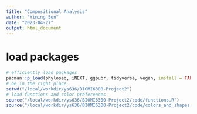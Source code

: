 ```yaml
---
title: "Compositional Analysis"
author: "Yining Sun"
date: "2023-04-27"
output: html_document
---
```


# load packages
```r
# efficiently load packages
pacman::p_load(phyloseq, iNEXT, ggpubr, tidyverse, vegan, install = FALSE)
# be in the right place
setwd("/local/workdir/ys636/BIOMI6300-Project2")
# load functions and color preferences
source("/local/workdir/ys636/BIOMI6300-Project2/code/functions.R")
source("/local/workdir/ys636/BIOMI6300-Project2/code/colors_and_shapes.R")
```